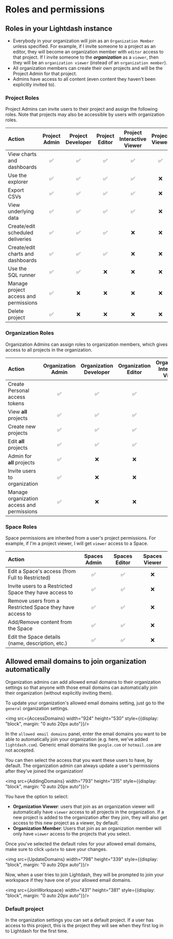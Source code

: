 
# Roles and permissions

## Roles in your Lightdash instance

* Everybody in your organization will join as an `Organization Member` unless specified. For example, if I invite someone to a project as an editor, they will become an organization member with `editor` access to that project. If I invite someone to the **_organization_** as a `viewer`, then they will be an `organization viewer` (instead of an `organization member`).
* All organization members can create their own projects and will be the Project Admin for that project.
* Admins have access to all content (even content they haven't been explicitly invited to).

### Project Roles

Project Admins can invite users to their project and assign the following roles. Note that projects may also be
accessible by users with organization roles.

| Action                                  | Project Admin | Project Developer| Project Editor | Project Interactive Viewer | Project Viewer |
|:----------------------------------------|:-------------:|:--------------:|:--------------:|:--------------:|:--------------:|
| View charts and dashboards              |       ✅      |       ✅         |       ✅        |       ✅        |       ✅        |
| Use the explorer                        |       ✅      |       ✅         |       ✅        |       ✅        |       ❌        |
| Export CSVs                             |       ✅      |       ✅         |       ✅        |       ✅        |       ❌        |
| View underlying data                    |       ✅      |       ✅         |       ✅        |       ✅        |       ❌        |
| Create/edit scheduled deliveries        |       ✅      |       ✅         |       ✅        |       ❌        |       ❌        |
| Create/edit charts and dashboards       |       ✅      |       ✅         |       ✅        |       ❌        |       ❌        |
| Use the SQL runner                      |       ✅      |       ✅         |       ❌        |       ❌        |       ❌        |
| Manage project access and permissions   |       ✅      |       ❌         |       ❌        |       ❌        |       ❌        |
| Delete project                          |       ✅      |       ❌         |       ❌        |       ❌        |       ❌        |

### Organization Roles

Organization Admins can assign roles to organization members, which gives access to all projects in the organization.

| Action                                     | Organization Admin | Organization Developer| Organization Editor | Organization Interactive Viewer | Organization Viewer | Organization Member |
|:-------------------------------------------|:------------------:|:-------------------:|:-------------------:|:-------------------:|:-------------------:|:-------------------:|
| Create Personal access tokens              |         ✅          |          ✅          |          ✅          |          ✅          |          ✅          |          ✅          |
| View **all** projects                      |         ✅          |          ✅          |          ✅          |          ✅          |          ✅          |          ❌          |
| Create new projects                        |         ✅          |          ✅          |          ✅          |          ✅          |          ❌          |          ❌          |
| Edit **all** projects                      |         ✅          |          ✅          |          ✅          |          ❌          |          ❌          |          ❌          |
| Admin for **all** projects                 |         ✅          |          ❌          |          ❌          |          ❌          |          ❌          |          ❌          |
| Invite users to organization               |         ✅          |          ❌          |          ❌          |          ❌          |          ❌          |          ❌          |
| Manage organization access and permissions |         ✅          |          ❌          |          ❌          |          ❌          |          ❌          |          ❌          |

### Space Roles

Space permissions are inherited from a user's project permissions. For example, if I'm a project viewer, I will get `viewer` access to a Space.

| Action                                                   | Spaces Admin | Spaces Editor | Spaces Viewer |
|:---------------------------------------------------------|:------------:|:-------------:|:-------------:|
| Edit a Space's access (from Full to Restricted)          |      ✅       |       ✅      |       ❌      |
| Invite users to a Restricted Space they have access to   |      ✅       |       ✅      |       ❌      |
| Remove users from a Restricted Space they have access to |      ✅       |       ✅      |       ❌      |
| Add/Remove content from the Space                        |      ✅       |       ✅      |       ❌      |
| Edit the Space details (name, description, etc.)         |      ✅       |       ✅      |       ❌      |

## Allowed email domains to join organization automatically

Organization admins can add allowed email domains to their organization settings so that anyone with those email domains can automatically join their organization (without explicitly inviting them).

To update your organization's allowed email domains setting, just go to the `general` organization settings.

<img src={AccessDomains} width="924" height="530" style={{display: "block", margin: "0 auto 20px auto"}}/>

In the `allowed email domains` panel, enter the email domains you want to be able to automatically join your organization (e.g. here, we've added `lightdash.com`). Generic email domains like `google.com` or `hotmail.com` are not accepted.

You can then select the access that you want these users to have, by default. The organization admin can always update a user's permissions after they've joined the organization!

<img src={AddingDomains} width="793" height="315" style={{display: "block", margin: "0 auto 20px auto"}}/>

You have the option to select:

- **Organization Viewer**: users that join as an organization viewer will automatically have `viewer` access to all projects in the organization. If a new project is added to the organization after they join, they will also get access to this new project as a viewer, by default.
- **Organization Member**: Users that join as an organization member will only have `viewer` access to the projects that you select.

Once you've selected the default roles for your allowed email domains, make sure to click `update` to save your changes.

<img src={UpdateDomains} width="798" height="339" style={{display: "block", margin: "0 auto 20px auto"}}/>

Now, when a user tries to join Lightdash, they will be prompted to join your workspace if they have one of your allowed email domains.

<img src={JoinWorkspace} width="431" height="381" style={{display: "block", margin: "0 auto 20px auto"}}/>

### Default project

In the organization settings you can set a default project. If a user has access to this project, this is the project
they will see when they first log in to Lightdash for the first time.
